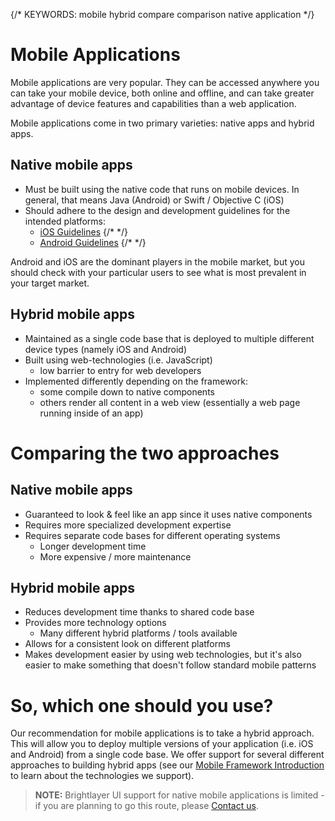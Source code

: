 
{/* KEYWORDS: mobile hybrid compare comparison native application */}

# Mobile Applications

Mobile applications are very popular. They can be accessed anywhere you can take your mobile device, both online and offline, and can take greater advantage of device features and capabilities than a web application.

Mobile applications come in two primary varieties: native apps and hybrid apps.

## Native mobile apps

-   Must be built using the native code that runs on mobile devices. In general, that means Java (Android) or Swift / Objective C (iOS)
-   Should adhere to the design and development guidelines for the intended platforms:
    -   [iOS Guidelines](https://developer.apple.com/design/human-interface-guidelines/designing-for-ios)
        {/* <!-- markdown-link-check-disable --> */}
    -   [Android Guidelines](https://developer.android.com/design)
        {/* <!-- markdown-link-check-enable --> */}

Android and iOS are the dominant players in the mobile market, but you should check with your particular users to see what is most prevalent in your target market.

## Hybrid mobile apps

-   Maintained as a single code base that is deployed to multiple different device types (namely iOS and Android)
-   Built using web-technologies (i.e. JavaScript)
    -   low barrier to entry for web developers
-   Implemented differently depending on the framework:
    -   some compile down to native components
    -   others render all content in a web view (essentially a web page running inside of an app)

<Divider style={{}} />

# Comparing the two approaches

## Native mobile apps

-   Guaranteed to look & feel like an app since it uses native components
-   Requires more specialized development expertise
-   Requires separate code bases for different operating systems
    -   Longer development time
    -   More expensive / more maintenance

## Hybrid mobile apps

-   Reduces development time thanks to shared code base
-   Provides more technology options
    -   Many different hybrid platforms / tools available
-   Allows for a consistent look on different platforms
-   Makes development easier by using web technologies, but it's also easier to make something that doesn't follow standard mobile patterns

<Divider style={{}} />

# So, which one should you use?

Our recommendation for mobile applications is to take a hybrid approach. This will allow you to deploy multiple versions of your application (i.e. iOS and Android) from a single code base. We offer support for several different approaches to building hybrid apps (see our [Mobile Framework Introduction](/development/frameworks-mobile/intro) to learn about the technologies we support).

> **NOTE:** Brightlayer UI support for native mobile applications is limited - if you are planning to go this route, please [Contact us](/community/contactus).
